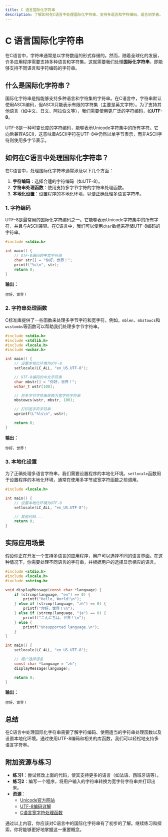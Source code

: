 ```yaml
---
title: C 语言国际化字符串
description: 了解如何在C语言中处理国际化字符串，支持多语言和字符编码，适合初学者。
---
```


# C 语言国际化字符串

在C语言中，字符串通常是以字符数组的形式存储的。然而，随着全球化的发展，许多应用程序需要支持多种语言和字符集。这就需要我们处理**国际化字符串**，即能够支持不同语言和字符编码的字符串。

## 什么是国际化字符串？

国际化字符串是指能够支持多种语言和字符集的字符串。在C语言中，字符串默认使用ASCII编码，但ASCII只能表示有限的字符集（主要是英文字符）。为了支持其他语言（如中文、日文、阿拉伯文等），我们需要使用更广泛的字符编码，如**UTF-8**。

UTF-8是一种可变长度的字符编码，能够表示Unicode字符集中的所有字符。它向后兼容ASCII，这意味着ASCII字符在UTF-8中仍然以单字节表示，而非ASCII字符则使用多字节表示。

## 如何在C语言中处理国际化字符串？

在C语言中，处理国际化字符串通常涉及以下几个方面：

1. **字符编码**：选择合适的字符编码（如UTF-8）。
2. **字符串处理函数**：使用支持多字节字符的字符串处理函数。
3. **本地化设置**：设置程序的本地化环境，以便正确处理多语言字符串。

### 1. 字符编码

UTF-8是最常用的国际化字符编码之一。它能够表示Unicode字符集中的所有字符，并且与ASCII兼容。在C语言中，我们可以使用`char`数组来存储UTF-8编码的字符串。

```c
#include <stdio.h>

int main() {
    // UTF-8编码的中文字符串
    char str[] = "你好，世界！";
    printf("%s\n", str);
    return 0;
}
```

**输出：**
```
你好，世界！
```

### 2. 字符串处理函数

C标准库提供了一些函数来处理多字节字符和宽字符。例如，`mblen`、`mbstowcs`和`wcstombs`等函数可以帮助我们处理多字节字符串。

```c
#include <stdio.h>
#include <stdlib.h>
#include <locale.h>
#include <wchar.h>

int main() {
    // 设置本地化环境为UTF-8
    setlocale(LC_ALL, "en_US.UTF-8");

    // UTF-8编码的中文字符串
    char mbstr[] = "你好，世界！";
    wchar_t wstr[100];

    // 将多字节字符串转换为宽字符字符串
    mbstowcs(wstr, mbstr, 100);

    // 打印宽字符字符串
    wprintf(L"%ls\n", wstr);

    return 0;
}
```

**输出：**
```
你好，世界！
```

### 3. 本地化设置

为了正确处理多语言字符串，我们需要设置程序的本地化环境。`setlocale`函数用于设置程序的本地化环境，通常在使用多字节或宽字符函数之前调用。

```c
#include <locale.h>

int main() {
    // 设置本地化环境为UTF-8
    setlocale(LC_ALL, "en_US.UTF-8");

    // 其他代码...
    return 0;
}
```

## 实际应用场景

假设你正在开发一个支持多语言的应用程序，用户可以选择不同的语言界面。在这种情况下，你需要处理不同语言的字符串，并根据用户的选择显示相应的语言。

```c
#include <stdio.h>
#include <locale.h>
#include <string.h>

void displayMessage(const char *language) {
    if (strcmp(language, "en") == 0) {
        printf("Hello, World!\n");
    } else if (strcmp(language, "zh") == 0) {
        printf("你好，世界！\n");
    } else if (strcmp(language, "ja") == 0) {
        printf("こんにちは、世界！\n");
    } else {
        printf("Unsupported language.\n");
    }
}

int main() {
    setlocale(LC_ALL, "en_US.UTF-8");

    // 用户选择语言
    const char *language = "zh";
    displayMessage(language);

    return 0;
}
```

**输出：**
```
你好，世界！
```

## 总结

在C语言中处理国际化字符串需要了解字符编码、使用适当的字符串处理函数以及设置本地化环境。通过使用UTF-8编码和相关的库函数，我们可以轻松地支持多语言字符串。

## 附加资源与练习

- **练习1**：尝试修改上面的代码，使其支持更多的语言（如法语、西班牙语等）。
- **练习2**：编写一个程序，将用户输入的字符串转换为宽字符字符串并打印出来。
- **资源**：
  - [Unicode官方网站](https://home.unicode.org/)
  - [UTF-8编码详解](https://en.wikipedia.org/wiki/UTF-8)
  - [C语言宽字符处理函数](https://en.cppreference.com/w/c/string/wide)

通过以上内容，你应该对C语言中的国际化字符串有了初步的了解。继续练习和探索，你将能够更好地掌握这一重要概念。